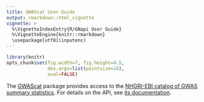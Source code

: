 ```yaml
---
title: GWAScat User Guide
output: rmarkdown::html_vignette
vignette: >
  %\VignetteIndexEntry{R/GNapi User Guide}
  %\VignetteEngine{knitr::rmarkdown}
  \usepackage[utf8](inputenc)
---
```


```r
library(knitr)
opts_chunk$set(fig.width=7, fig.height=4.5,
               dev.args=list(pointsize=16),
               eval=FALSE)
```

The [GWAScat](https://github.com/rqtl/GWAScat) package provides
access to the [NHGRI-EBI catalog of GWAS summary statistics](https://www.ebi.ac.uk/gwas).
For details on the API, see [its
documentation](https://www.ebi.ac.uk/gwas/summary-statistics/docs/).
